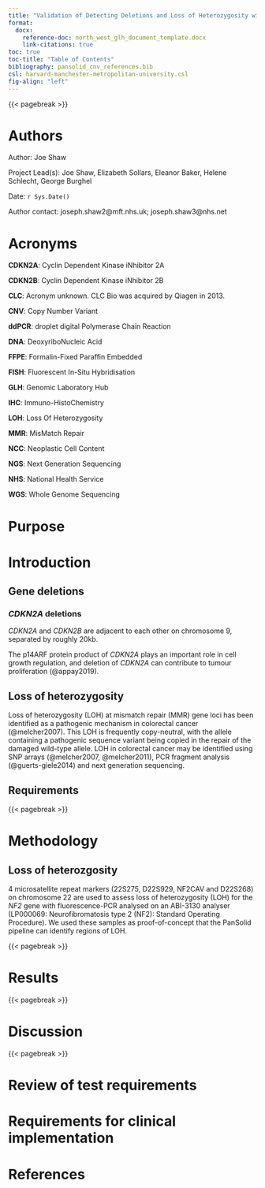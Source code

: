 ```yaml
---
title: "Validation of Detecting Deletions and Loss of Heterozygosity with the PanSolid CLC pipeline"
format: 
  docx:
    reference-doc: north_west_glh_document_template.docx
    link-citations: true
toc: true
toc-title: "Table of Contents"
bibliography: pansolid_cnv_references.bib
csl: harvard-manchester-metropolitan-university.csl
fig-align: "left"
---
```


{{< pagebreak >}}

# Authors

Author: Joe Shaw

Project Lead(s): Joe Shaw, Elizabeth Sollars, Eleanor Baker, Helene Schlecht, George Burghel

Date: `r Sys.Date()`

Author contact: joseph.shaw2\@mft.nhs.uk; joseph.shaw3\@nhs.net

# Acronyms

**CDKN2A**: Cyclin Dependent Kinase iNhibitor 2A

**CDKN2B**: Cyclin Dependent Kinase iNhibitor 2B

**CLC**: Acronym unknown. CLC Bio was acquired by Qiagen in 2013.

**CNV**: Copy Number Variant

**ddPCR**: droplet digital Polymerase Chain Reaction

**DNA**: DeoxyriboNucleic Acid

**FFPE**: Formalin-Fixed Paraffin Embedded

**FISH**: Fluorescent In-Situ Hybridisation

**GLH**: Genomic Laboratory Hub

**IHC**: Immuno-HistoChemistry

**LOH**: Loss Of Heterozygosity

**MMR**: MisMatch Repair

**NCC**: Neoplastic Cell Content

**NGS**: Next Generation Sequencing

**NHS**: National Health Service

**WGS**: Whole Genome Sequencing

# Purpose

# Introduction

## Gene deletions

### *CDKN2A* deletions

*CDKN2A* and *CDKN2B* are adjacent to each other on chromosome 9, separated by roughly 20kb.

The p14ARF protein product of *CDKN2A* plays an important role in cell growth regulation, and deletion of *CDKN2A* can contribute to tumour proliferation (@appay2019).

## Loss of heterozygosity

Loss of heterozygosity (LOH) at mismatch repair (MMR) gene loci has been identified as a pathogenic mechanism in colorectal cancer (@melcher2007). This LOH is frequently copy-neutral, with the allele containing a pathogenic sequence variant being copied in the repair of the damaged wild-type allele. LOH in colorectal cancer may be identified using SNP arrays (@melcher2007, @melcher2011), PCR fragment analysis (@guerts-giele2014) and next generation sequencing.

## Requirements

{{< pagebreak >}}

# Methodology

## Loss of heterozgosity

4 microsatellite repeat markers (22S275, D22S929, NF2CAV and D22S268) on chromosome 22 are used to assess loss of heterozygosity (LOH) for the *NF2* gene with fluorescence-PCR analysed on an ABI-3130 analyser ([LP000069: Neurofibromatosis type 2 (NF2): Standard Operating Procedure]{custom-style="Strong"}).
We used these samples as proof-of-concept that the PanSolid pipeline can identify regions of LOH.

{{< pagebreak >}}

# Results

{{< pagebreak >}}

# Discussion

{{< pagebreak >}}

# Review of test requirements

# Requirements for clinical implementation

# References

::: {#refs}
:::
